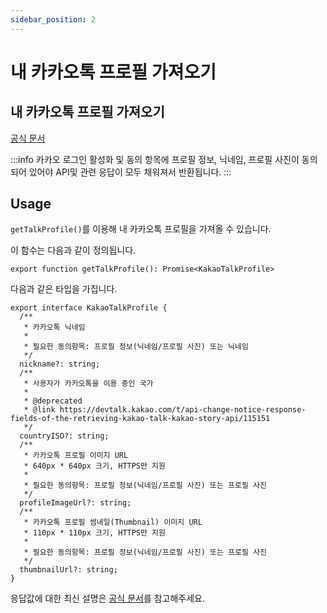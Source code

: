 ```yaml
---
sidebar_position: 2
---
```


# 내 카카오톡 프로필 가져오기
## 내 카카오톡 프로필 가져오기

[공식 문서](https://developers.kakao.com/docs/latest/ko/kakaotalk-social/android#get-profile)

:::info
카카오 로그인 활성화 및 동의 항목에 프로필 정보, 닉네임, 프로필 사진이 동의되어 있어야 API및 관련 응답이 모두 채워져서 반환됩니다.
:::

## Usage

`getTalkProfile()`를 이용해 내 카카오톡 프로필을 가져올 수 있습니다.

이 함수는 다음과 같이 정의됩니다.

```tsx
export function getTalkProfile(): Promise<KakaoTalkProfile>
```

다음과 같은 타입을 가집니다.

```tsx
export interface KakaoTalkProfile {
  /**
   * 카카오톡 닉네임
   *
   * 필요한 동의항목: 프로필 정보(닉네임/프로필 사진) 또는 닉네임
   */
  nickname?: string;
  /**
   * 사용자가 카카오톡을 이용 중인 국가
   *
   * @deprecated
   * @link https://devtalk.kakao.com/t/api-change-notice-response-fields-of-the-retrieving-kakao-talk-kakao-story-api/115151
   */
  countryISO?: string;
  /**
   * 카카오톡 프로필 이미지 URL
   * 640px * 640px 크기, HTTPS만 지원
   *
   * 필요한 동의항목: 프로필 정보(닉네임/프로필 사진) 또는 프로필 사진
   */
  profileImageUrl?: string;
  /**
   * 카카오톡 프로필 썸네일(Thumbnail) 이미지 URL
   * 110px * 110px 크기, HTTPS만 지원
   *
   * 필요한 동의항목: 프로필 정보(닉네임/프로필 사진) 또는 프로필 사진
   */
  thumbnailUrl?: string;
}
```

응답값에 대한 최신 설명은 [공식 문서](https://developers.kakao.com/docs/latest/ko/kakaotalk-social/rest-api#get-profile)를 참고해주세요.
